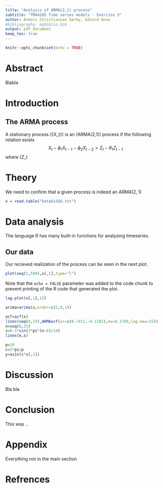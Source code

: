 ```yaml
---
title: "Analysis of ARMA(2,1) process"
subtitle: "TMA4285 Time series models - Exercise 3"
author: Anders Christiansen Sørby, Edvard Hove
#bibliography: mybiblio.bib
output: pdf_document
keep_tex: true
---
```


```r
knitr::opts_chunk$set(echo = TRUE)
```
# Abstract
Blabla

# Introduction

## The ARMA process
A stationary process \(\{X_t\}\) is an \(ARMA(2,1)\) process if the following relation exists
$$
X_t -\phi_1 X_{t-1} - \phi_2 X_{t-2} = Z_t - \theta_1 Z_{t-1}
$$
where \(Z_t \sim \bf{WN}(0, \sigma^2)\).

# Theory

We need to confirm that a given process is indeed an $ARMA(2,1)$


```r
x = read.table("DataEx3G8.txt")
```
# Data analysis
The language R has many built-in functions for analysing timeseries. 

## Our data

Our recieved realization of the process can be seen in the next plot.

```r
plot(seq(1,500),x[,1],type="l")
```

Note that the `echo = FALSE` parameter was added to the code chunk to prevent printing of the R code that generated the plot.
```r
lag.plot(x[,1],12)
```

```r
arima=arima(x,order=c(2,0,1))
```
```r
acf=acf(x)
lines(seq(0,25),ARMAacf(ar=c(0.7411,-0.1282),ma=0.2789,lag.max=25))
n=seq(0,25)
s=0.1*sin(2*pi*(n-6)/14)
lines(n,s)
```
```r
p=10
c=2*pi/p
y=asin(c*x[,1])
```


# Discussion

Bla bla


# Conclusion

This was ..

# Appendix

Everything not in the main section

# Refrences

